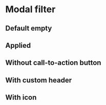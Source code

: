 
<Meta of={IndexStories} />

# Modal filter

<Controls />

## Default empty

<Canvas>
  <Story of={IndexStories.DefaultEmpty} />
</Canvas>

## Applied

<Canvas>
  <Story of={IndexStories.Applied} />
</Canvas>

## Without call-to-action button

<Canvas>
  <Story of={IndexStories.WithoutCallToActionButton} />
</Canvas>

## With custom header

<Canvas>
  <Story of={IndexStories.WithCustomHeader} />
</Canvas>

## With icon

<Canvas>
  <Story of={IndexStories.WithIcon} />
</Canvas>
